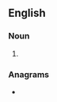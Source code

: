 ==English==

===Noun===
{{head|en|noun plural form}}

# {{plural of|helve|lang=en}}

===Anagrams===
* {{l|en|shelve}}